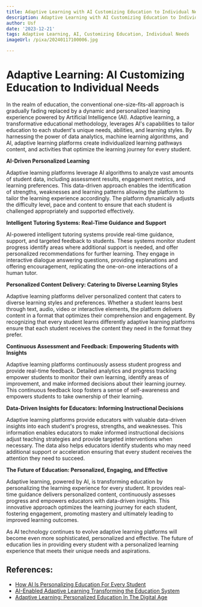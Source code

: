 ```yaml
---
title: Adaptive Learning with AI Customizing Education to Individual Needs
description: Adaptive Learning with AI Customizing Education to Individual Needs
author: Usf
date: '2023-12-21'
tags: Adaptive Learning, AI, Customizing Education, Individual Needs
imageUrl: /pixa/20240117100006.jpg

---
```

# Adaptive Learning: AI  Customizing Education to Individual Needs

In the realm of education, the conventional one-size-fits-all approach is gradually fading replaced by a dynamic  and personalized learning experience powered by  Artificial Intelligence (AI). Adaptive  learning, a transformative educational methodology, leverages AI's capabilities to tailor education to each student's  unique needs, abilities, and learning styles. By harnessing the  power of data analytics, machine learning algorithms, and  AI, adaptive learning  platforms create individualized learning pathways content, and activities that optimize the learning journey for every student.

**AI-Driven Personalized Learning**

Adaptive learning platforms leverage AI algorithms to analyze vast amounts of student data,  including  assessment results, engagement metrics, and  learning preferences. This data-driven approach enables the identification of strengths, weaknesses and learning patterns allowing the platform to tailor the learning experience accordingly. The platform dynamically adjusts the difficulty level, pace and content to ensure that each student is challenged appropriately and supported effectively.

**Intelligent Tutoring Systems: Real-Time Guidance and  Support**

AI-powered intelligent tutoring  systems provide real-time guidance, support,  and targeted feedback to students. These systems monitor student progress identify  areas where additional support is needed, and offer personalized recommendations  for  further learning. They engage in interactive dialogue answering questions, providing explanations and offering encouragement, replicating the one-on-one interactions of a human tutor.

**Personalized  Content Delivery: Catering  to Diverse Learning Styles**

Adaptive  learning platforms deliver personalized content that caters to  diverse learning styles and preferences.  Whether a student learns best through text, audio, video or interactive elements, the platform delivers content in a format  that optimizes their  comprehension and engagement. By  recognizing that every student learns differently adaptive learning platforms ensure that  each student receives the content they need in  the format they  prefer.

**Continuous Assessment and Feedback: Empowering Students with Insights**

Adaptive learning platforms continuously assess student progress and provide real-time feedback. Detailed analytics  and progress tracking empower students to monitor their own learning, identify areas of improvement, and make informed decisions about their learning journey. This continuous feedback  loop fosters  a sense  of self-awareness and empowers students  to take ownership of their learning.

**Data-Driven Insights for Educators: Informing Instructional Decisions**

Adaptive learning platforms provide educators with valuable data-driven insights into each student's progress, strengths, and weaknesses. This information enables educators  to make  informed instructional decisions adjust teaching strategies and provide targeted interventions  when  necessary. The data also helps educators identify students who may need additional support or acceleration  ensuring that every student receives the attention they need to succeed.

**The Future of Education: Personalized, Engaging, and Effective**

Adaptive learning, powered by AI, is transforming  education by personalizing the  learning experience for every student.  It provides real-time guidance delivers personalized content, continuously assesses progress and empowers educators with data-driven insights.  This innovative  approach  optimizes the learning journey for each student, fostering engagement, promoting mastery  and ultimately leading to  improved learning outcomes.

As  AI technology continues to evolve adaptive learning platforms will become even more sophisticated, personalized and effective. The future of education lies in providing every  student with a personalized learning  experience that meets their unique needs and aspirations.

## References:
- [How AI Is Personalizing Education For Every Student](https://elearningindustry.com/how-ai-is-personalizing-education-for-every-student)
- [AI-Enabled Adaptive Learning Transforming the Education System](https://www.linkedin.com/pulse/ai-enabled-adaptive-learning-transforming)
- [Adaptive Learning: Personalized Education In The Digital Age](https://elearningindustry.com/adaptive-learning-personalized-education-in-the-digital-age)
